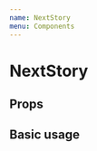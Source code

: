 ```yaml
---
name: NextStory
menu: Components
---
```



# NextStory

## Props
<Props of={NextStory} />

## Basic usage

<Playground>
    <NextStory
        subtitle="Subtitle"
        paragraph="Lorem ipsum dolor sit, amet consectetur adipisicing elit. Voluptates hic tenetur."
    />
</Playground>